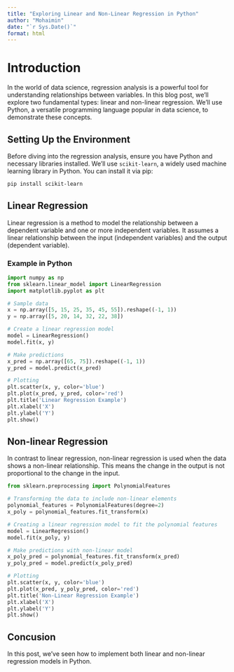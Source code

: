 ```yaml
---
title: "Exploring Linear and Non-Linear Regression in Python"
author: "Mohaimin"
date: "`r Sys.Date()`"
format: html
---
```


# Introduction

In the world of data science, regression analysis is a powerful tool for understanding relationships between variables. In this blog post, we'll explore two fundamental types: linear and non-linear regression. We'll use Python, a versatile programming language popular in data science, to demonstrate these concepts.

## Setting Up the Environment

Before diving into the regression analysis, ensure you have Python and necessary libraries installed. We'll use `scikit-learn`, a widely used machine learning library in Python. You can install it via pip:

```bash
pip install scikit-learn
```

## Linear Regression

Linear regression is a method to model the relationship between a dependent variable and one or more independent variables. It assumes a linear relationship between the input (independent variables) and the output (dependent variable).

### Example in Python
```python
import numpy as np
from sklearn.linear_model import LinearRegression
import matplotlib.pyplot as plt

# Sample data
x = np.array([5, 15, 25, 35, 45, 55]).reshape((-1, 1))
y = np.array([5, 20, 14, 32, 22, 38])

# Create a linear regression model
model = LinearRegression()
model.fit(x, y)

# Make predictions
x_pred = np.array([65, 75]).reshape((-1, 1))
y_pred = model.predict(x_pred)

# Plotting
plt.scatter(x, y, color='blue')
plt.plot(x_pred, y_pred, color='red')
plt.title('Linear Regression Example')
plt.xlabel('X')
plt.ylabel('Y')
plt.show()
```

## Non-linear Regression

In contrast to linear regression, non-linear regression is used when the data shows a non-linear relationship. This means the change in the output is not proportional to the change in the input.

```python
from sklearn.preprocessing import PolynomialFeatures

# Transforming the data to include non-linear elements
polynomial_features = PolynomialFeatures(degree=2)
x_poly = polynomial_features.fit_transform(x)

# Creating a linear regression model to fit the polynomial features
model = LinearRegression()
model.fit(x_poly, y)

# Make predictions with non-linear model
x_poly_pred = polynomial_features.fit_transform(x_pred)
y_poly_pred = model.predict(x_poly_pred)

# Plotting
plt.scatter(x, y, color='blue')
plt.plot(x_pred, y_poly_pred, color='red')
plt.title('Non-Linear Regression Example')
plt.xlabel('X')
plt.ylabel('Y')
plt.show()
```

## Concusion

In this post, we've seen how to implement both linear and non-linear regression models in Python. 